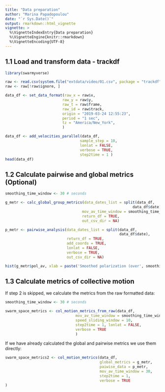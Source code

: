 ```yaml
---
title: "Data preparation"
author: "Marina Papadopoulou"
date: "`r Sys.Date()`"
output: rmarkdown::html_vignette
vignette: >
  %\VignetteIndexEntry{Data preparation}
  %\VignetteEngine{knitr::rmarkdown}
  %\VignetteEncoding{UTF-8}
---
```


## 1.1 Load and transform data - trackdf

```r
library(swarmyverse)

raw <- read.csv(system.file("extdata/video/01.csv", package = "trackdf"))
raw <- raw[!raw$ignore, ]

data_df <- set_data_format(raw_x = raw$x,
                          raw_y = raw$y,
                          raw_t = raw$frame,
                          raw_id = raw$track,
                          origin = "2019-03-24 12:55:23",
                          period = "1 sec",
                          tz = "America/New_York",
                          )

data_df <- add_velocities_parallel(data_df, 
                                  sample_step = 10, 
                                  lonlat = FALSE, 
                                  verbose = TRUE, 
                                  step2time = 1 )
head(data_df)
```

## 1.2 Calculate pairwise and global metrics (Optional)


```r
smoothing_time_window <- 30 # seconds

g_metr <- calc_global_group_metrics(data_dates_list = split(data_df, 
                                                          data_df$date),
                                   mov_av_time_window = smoothing_time_window, 
                                   return_df = TRUE,
                                   out_csv_dir = NA)

p_metr <- pairwise_analysis(data_dates_list = split(data_df,
                                                    data_df$date), 
                            return_df = TRUE, 
                            add_coords = TRUE,
                            lonlat = FALSE,
                            verbose = TRUE,
                            out_csv_dir = NA)

hist(g_metr$pol_av, xlab = paste('Smoothed polarization (over', smoothing_time_window, 'seconds)'), main = 'Polarization')

```

## 1.3 Calculate metrics of collective motion

If step 2 is skipped, we calculate the metrics from the raw formatted data:
```r

smoothing_time_window <- 30 # seconds

swarm_space_metrics <- col_motion_metrics_from_raw(data_df,
                                mov_av_time_window = smoothing_time_window,
                                speed_sliding_window = 10, 
                                step2time = 1, lonlat = FALSE,
                                verbose = TRUE
                                )

```
If we have already calculated the global and pairwise metrics we use them directly:

```r

swarm_space_metrics2 <- col_motion_metrics(data_df, 
                                           global_metrics = g_metr,
                                           paiwise_data = p_metr,
                                           mov_av_time_window = 30,
                                           step2time = 1,
                                           verbose = TRUE
)

```

